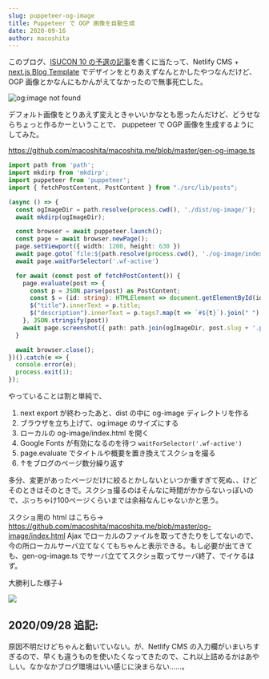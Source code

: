 ```yaml
---
slug: puppeteer-og-image
title: Puppeteer で OGP 画像を自動生成
date: 2020-09-16
author: macoshita
---
```

このブログ、[ISUCON 10 の予選の記事](https://macoshita.me/posts/isucon10-qualifier)を書くに当たって、Netlify CMS + [next.js Blog Template](https://github.com/wutali/nextjs-netlify-blog-template) でデザインをとりあえずなんとかしたやつなんだけど、OGP 画像とかなんにもかんがえてなかったので無事死亡した。

![og:image not found](/images/スクリーンショット-2020-09-16-18.31.16.png)

デフォルト画像をとりあえず変えときゃいいかなとも思ったんだけど、どうせならちょっと作るかーということで、 puppeteer で OGP 画像を生成するようにしてみた。

<https://github.com/macoshita/macoshita.me/blob/master/gen-og-image.ts>

```typescript
import path from 'path';
import mkdirp from 'mkdirp';
import puppeteer from 'puppeteer';
import { fetchPostContent, PostContent } from "./src/lib/posts";

(async () => {
  const ogImageDir = path.resolve(process.cwd(), './dist/og-image/');
  await mkdirp(ogImageDir);

  const browser = await puppeteer.launch();
  const page = await browser.newPage();
  page.setViewport({ width: 1200, height: 630 })
  await page.goto(`file:${path.resolve(process.cwd(), './og-image/index.html')}`);
  await page.waitForSelector('.wf-active')

  for await (const post of fetchPostContent()) {
    page.evaluate(post => {
      const p = JSON.parse(post) as PostContent;
      const $ = (id: string): HTMLElement => document.getElementById(id)!;
      $("title").innerText = p.title;
      $("description").innerText = p.tags?.map(t => `#${t}`).join(" ") ?? "";
    }, JSON.stringify(post))
    await page.screenshot({ path: path.join(ogImageDir, post.slug + '.png') });
  }

  await browser.close();
})().catch(e => {
  console.error(e);
  process.exit(1);
});
```

やっていることは割と単純で、

1. next export が終わったあと、dist の中に og-image ディレクトリを作る
2. ブラウザを立ち上げて、og:image のサイズにする
3. ローカルの og-image/index.html を開く
4. Google Fonts が有効になるのを待つ `waitForSelector('.wf-active')`
5. page.evaluate でタイトルや概要を置き換えてスクショを撮る
6. ↑をブログのページ数分繰り返す

多分、変更があったページだけに絞るとかしないといつか重すぎて死ぬ、、けどそのときはそのときで。スクショ撮るのはそんなに時間がかからないっぽいので、ぶっちゃけ100ページくらいまでは余裕なんじゃないかと思う。

スクショ用の html はこちら→ <https://github.com/macoshita/macoshita.me/blob/master/og-image/index.html>
Ajax でローカルのファイルを取ってきたりをしてないので、今の所ローカルサーバ立てなくてもちゃんと表示できる。もし必要が出てきても、gen-og-image.ts でサーバ立ててスクショ取ってサーバ終了、でイケるはず。

大勝利した様子↓

![](/images/スクリーンショット-2020-09-16-18.57.22.png)

## 2020/09/28 追記:

原因不明だけどちゃんと動いていない。が、Netlify CMS の入力欄がいまいちすぎるので、早くも違うものを使いたくなってきたので、これ以上詰めるかはあやしい。なかなかブログ環境はいい感じに決まらない……。